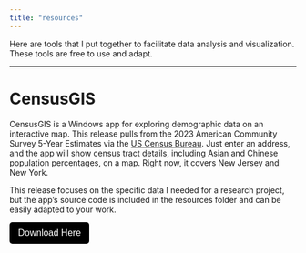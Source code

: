 ```yaml
---
title: "resources"
---
```


Here are tools that I put together to facilitate data analysis and visualization. These tools are free to use and adapt. 

---

# CensusGIS
CensusGIS is a Windows app for exploring demographic data on an interactive map. This release pulls from the 2023 American Community Survey 5-Year Estimates via the [US Census Bureau](https://data.census.gov/table/ACSDP5Y2023.DP05?q=DP05). Just enter an address, and the app will show census tract details, including Asian and Chinese population percentages, on a map. Right now, it covers New Jersey and New York. 

This release focuses on the specific data I needed for a research project, but the app’s source code is included in the resources folder and can be easily adapted to your work.

<a href="https://github.com/lzhen4/myomyrus/releases/download/v.1.0.0/CensusGIS_setup-1.0.0.exe" download>
  <button style="background-color: #000000; color: white; padding: 10px 15px; border: none; border-radius: 5px; font-size: 16px; cursor: pointer;">
    Download Here
  </button>
</a>
